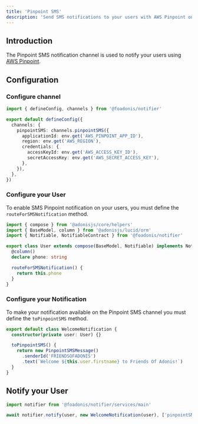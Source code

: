 ```yaml
---
title: 'Pinpoint SMS'
description: 'Send SMS notifications to your users with AWS Pinpoint on AdonisJS'
---
```



## Introduction

The Pinpoint SMS notification channel is used to notify your users using [AWS Pinpoint](https://aws.amazon.com/pinpoint/).

## Configuration

### Configure channel

```ts title="config/notifier.ts"
import { defineConfig, channels } from '@foadonis/notifier'

export default defineConfig({
  channels: {
    pinpointSMS: channels.pinpointSMS({
      applicationId: env.get('AWS_PINPOINT_APP_ID'),
      region: env.get('AWS_REGION'),
      credentials: {
        accessKeyId: env.get('AWS_ACCESS_KEY_ID'),
        secretAccessKey: env.get('AWS_SECRET_ACCESS_KEY'),
      },
    }),
  },
})
```

### Configure your User

To enable SMS Pinpoint notification on your users, you must define the `routeForSMSNotification` method.

```ts title="app/models/user.ts"
import { compose } from '@adonisjs/core/helpers'
import { BaseModel, column } from '@adonisjs/lucid/orm'
import { Notifiable, NotifiableContract } from '@foadonis/notifier'

export class User extends compose(BaseModel, Notifiable) implements NotifiableContract {
  @column()
  declare phone: string

  routeForSMSNotification() {
    return this.phone
  }
}
```

### Configure your Notification

To make your notification available on the Pinpoint SMS channel you must define the `toPinpointSMS` method.

```ts title="app/notifications/welcome_notification.ts"
export default class WelcomeNotification {
  constructor(private user: User) {}

  toPinpointSMS() {
    return new PinpointSMSMessage()
      .senderId('FRIENDSOFADONIS')
      .text(`Welcome ${this.user.firstname} to Friends Of Adonis!`)
  }
}
```

## Notify your User

```ts
import notifier from '@foadonis/notifier/services/main'

await notifier.notify(user, new WelcomeNotification(user), ['pinpointSMS'])
```
